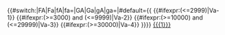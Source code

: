 {{#switch:{{{2|}}}|FA|Fa|fA|fa={{Va-fa}}|GA|Ga|gA|ga={{Va-ga}}|#default={{
{{#ifexpr:({{PAGESIZE:{{{1}}}|R}}<=2999)|Va-1}}
{{#ifexpr:({{PAGESIZE:{{{1}}}|R}}>=3000) and ({{PAGESIZE:{{{1}}}|R}}<=9999)|Va-2}}
{{#ifexpr:({{PAGESIZE:{{{1}}}|R}}>=10000) and ({{PAGESIZE:{{{1}}}|R}}<=29999)|Va-3}}
{{#ifexpr:({{PAGESIZE:{{{1}}}|R}}>=30000)|Va-4}}
}}}} [[{{{1}}}]]<noinclude>{{doc}}
</noinclude>